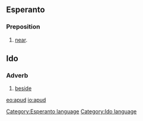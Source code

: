 ==Esperanto==
===Preposition===
# [[near]].
{{Universala Vortaro}}

==Ido==
===Adverb===
# [[beside]]


[[eo:apud]]
[[io:apud]]
[[Category:Esperanto language]]
[[Category:Ido language]]